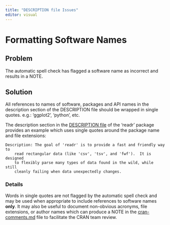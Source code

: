 ```yaml
---
title: "DESCRIPTION file Issues"
editor: visual
---
```


# Formatting Software Names

## Problem

The automatic spell check has flagged a software name as incorrect and results in a NOTE.

## Solution

All references to names of software, packages and API names in the description section of the DESCRIPTION file should be wrapped in single quotes. e.g.: 'ggplot2', 'python', etc.

The description section in the [DESCRIPTION file](https://github.com/tidyverse/readr/blob/main/DESCRIPTION) of the 'readr' package provides an example which uses single quotes around the package name and file extensions:

```         
Description: The goal of 'readr' is to provide a fast and friendly way to
    read rectangular data (like 'csv', 'tsv', and 'fwf').  It is designed
    to flexibly parse many types of data found in the wild, while still
    cleanly failing when data unexpectedly changes.
```

### Details

Words in single quotes are not flagged by the automatic spell check and may be used when appropriate to include references to software names **only**. It may also be useful to document non-obvious acronyms, file extensions, or author names which can produce a NOTE in the [cran-comments.md](https://usethis.r-lib.org/reference/use_cran_comments.html) file to facilitate the CRAN team review.
